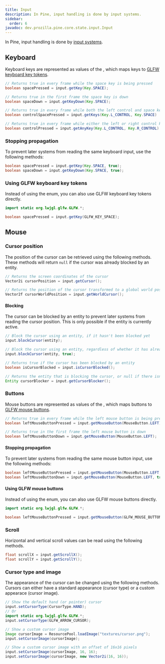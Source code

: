 ```yaml
---
title: Input
description: In Pine, input handling is done by input systems.
sidebar:
  order: 6
javadoc: dev.prozilla.pine.core.state.input.Input
---
```



In Pine, input handling is done by [input systems](../systems).

## Keyboard

Keyboard keys are represented as values of the <JavadocLink name="dev.prozilla.pine.core.state.input.Key"/>, which maps keys to [GLFW keyboard key tokens](https://www.glfw.org/docs/3.3/group__keys.html).

```java
// Returns true in every frame while the space key is being pressed
boolean spacePressed = input.getKey(Key.SPACE);

// Returns true in the first frame the space key is down
boolean spaceDown = input.getKeyDown(Key.SPACE);

// Returns true in every frame while both the left control and space keys are being pressed
boolean controlSpacePressed = input.getKeys(Key.L_CONTROL, Key.SPACE)

// Returns true in every frame while either the left or right control keys are being pressed
boolean controlPressed = input.getAnyKey(Key.L_CONTROL, Key.R_CONTROL)
```

### Stopping propagation

To prevent later systems from reading the same keyboard input, use the following methods:

```java
boolean spacePressed = input.getKey(Key.SPACE, true);
boolean spaceDown = input.getKeyDown(Key.SPACE, true);
```

### Using GLFW keyboard key tokens

Instead of using the <JavadocLink name="dev.prozilla.pine.core.state.input.Key"/> enum, you can also use GLFW keyboard key tokens directly.

```java
import static org.lwjgl.glfw.GLFW.*;

boolean spacePressed = input.getKey(GLFW_KEY_SPACE);
```

## Mouse

### Cursor position

The position of the cursor can be retrieved using the following methods. These methods will return `null` if the cursor was already blocked by an entity.

```java
// Returns the screen coordinates of the cursor
Vector2i cursorPosition = input.getCursor();

// Returns the position of the cursor transformed to a global world position, relative to the camera
Vector2f cursorWorldPosition = input.getWorldCursor();
```

#### Blocking

The cursor can be blocked by an entity to prevent later systems from reading the cursor position. This is only possible if the entity is currently active.

```java
// Block the cursor using an entity, if it hasn't been blocked yet
input.blockCursor(entity);

// Block the cursor using an entity, regardless of whether it has already been blocked yet
input.blockCursor(entity, true);

// Returns true if the cursor has been blocked by an entity
boolean isCursorBlocked = input.isCursorBlocked();

// Returns the entity that is blocking the cursor, or null if there isn't one
Entity cursorBlocker = input.getCursorBlocker();
```

### Buttons

Mouse buttons are represented as values of the <JavadocLink name="dev.prozilla.pine.core.state.input.MouseButton"/>, which maps buttons to [GLFW mouse buttons](https://www.glfw.org/docs/3.3/group__buttons.html).

```java
// Returns true in every frame while the left mouse button is being pressed
boolean leftMouseButtonPressed = input.getMouseButton(MouseButton.LEFT);

// Returns true in the first frame the left mouse button is down
boolean leftMouseButtonDown = input.getMouseButton(MouseButton.LEFT);
```

#### Stopping propagation

To prevent later systems from reading the same mouse button input, use the following methods:

```java
boolean leftMouseButtonPressed = input.getMouseButton(MouseButton.LEFT, true);
boolean leftMouseButtonDown = input.getMouseButton(MouseButton.LEFT, true);
```

#### Using GLFW mouse buttons

Instead of using the <JavadocLink name="dev.prozilla.pine.core.state.input.MouseButton"/> enum, you can also use GLFW mouse buttons directly.

```java
import static org.lwjgl.glfw.GLFW.*;

boolean leftMouseButtonPressed = input.getMouseButton(GLFW_MOUSE_BUTTON_1);
```

### Scroll

Horizontal and vertical scroll values can be read using the following methods.

```java
float scrollX = input.getScrollX();
float scrollY = input.getScrollY();
```

### Cursor type and image

The appearance of the cursor can be changed using the following methods.
Cursors can either have a standard appearance (cursor type) or a custom appearace (cursor image).

```java
// Show the default hand (or pointer) cursor
input.setCursorType(CursorType.HAND);
// Or
import static org.lwjgl.glfw.GLFW.*;
input.setCursorType(GLFW_ARROW_CURSOR);

// Show a custom cursor image
Image cursorImage = ResourcePool.loadImage("textures/cursor.png");
input.setCursorImage(cursorImage);

// Show a custom cursor image with an offset of 16x16 pixels
input.setCursorImage(cursorImage, 16, 16);
input.setCursorImage(cursorImage, new Vector2i(16, 16));
```